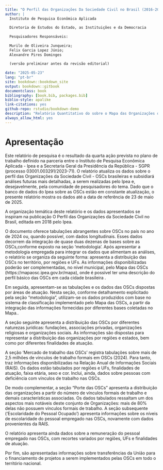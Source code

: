 ```yaml
--- 
title: "O Perfil das Organizações Da Sociedade Civil no Brasil (2016-2025)"
author: | 
  Instituto de Pesquisa Econômica Aplicada
  
  Diretoria de Estudos do Estado, as Instituições e da Democracia 
  
  Pesquisadores Responsáveis:
  
  Murilo de Oliveira Junqueira; 
  Felix Garcia Lopez Júnio; 
  Alexandre Pires Dominges
  
  (versão preliminar antes da revisão editorial)
  
date: "2025-05-23"
lang: "pt-br"
site: bookdown::bookdown_site
output: bookdown::gitbook
documentclass: book
bibliography: [book.bib, packages.bib]
biblio-style: apalike
link-citations: yes
github-repo: rstudio/bookdown-demo
description: "Relatório Quantitativo do sobre o Mapa das Organizações da Sociedade Civil do Brasil. IPEA - Governo Federal."
always_allow_html: yes
---
```


# Apresentação {#cap-apresentacao}


Este relatório de pesquisa é o resultado da quarta ação prevista no plano de trabalho definido na parceria entre o Instituto de Pesquisa Econômica Aplicada - Ipea  e a Secretaria Geral da Presidência da República - SGPR (processo 03001.003291/2023-71). O relatório atualiza os dados sobre o perfil das Organizações da Sociedade Civil - OSCs brasileiras e subsidiará análises futuras mais detalhadas, a serem realizadas pelo Ipea e, desejavelmente, pela comunidade de pesquisadores do tema. Dado que o banco de dados do Ipea sobre as OSCs estão em constante atualização, o presente relatório mostra os dados até a data de referência de 23 de maio de 2025.

A organização temática deste relatório e os dados apresentados se inspiram na publicação O Perfil das Organizações da Sociedade Civil no Brasil, editada em 2018 pelo Ipea.

O documento oferece tabulações abrangentes sobre OSCs no país no ano de 2024 ou, quando possível, com dados longitudinais. Esses dados decorrem da integração de quase duas dezenas de bases sobre as OSCs,conforme exposto na seção ‘metodologia’.
Após apresentar a metodologia empregada para integrar os dados que alimentam as análises, o relatório se organiza da seguinte forma: apresenta a distribuição das OSCs no território, por regiões e UFs. As informações disponibilizadas poderão ser complementadas, no nível municipal, pelo Mapa das OSCs (https://mapaosc.ipea.gov.br/mapa), onde é possível ter uma descrição do perfil básico das OSCs em cada cidade brasileira .

Em seguida, apresentam-se as tabulações e os dados das OSCs dispostas por áreas de atuação. Nesta seção, conforme detalhamento explicitado pela seção “metodologia”, utilizam-se os dados produzidos com base no sistema de classificação implementado pelo Mapa das OSCs, a partir da integração das informações fornecidas por diferentes bases coletadas no Mapa..

A seção seguinte apresenta a distribuição das OSCs por diferentes naturezas jurídicas: fundações, associações privadas, organizações religiosas e organizações sociais. As informações são dispostas para representar a distribuição das organizações por regiões e estados, bem como por diferentes finalidades de atuação.

A seção ‘Mercado de trabalho das OSCs’ registra tabulações sobre mais de 2,5 milhões de vínculos de trabalho formais em OSCs (2024). Para tanto, traz informações disponibilizadas na Relação Anual de Informações Sociais (RAIS). Os dados estão tabulados por regiões e UFs, finalidades de atuação, faixa etária, sexo e cor. Inclui, ainda, dados sobre pessoas com deficiência com vínculos de trabalho nas OSCs.

De modo complementar, a seção “Porte das OSCs” apresenta a distribuição das organizações a partir do número de vínculos formais de trabalho e demais características associadas. Os dados tabulados ressaltam um dos aspectos mais notáveis deste conjunto de Organizações: mais de 80% delas não possuem vínculos formais de trabalho.
A seção subsequente (‘Escolaridade do Pessoal Ocupado’) apresenta informações sobre os níveis de escolaridade do pessoal empregado nas OSCs, novamente com dados provenientes da RAIS.

O relatório apresenta ainda dados sobre a remuneração do pessoal empregado nas OSCs, com recortes variados por regiões, UFs e finalidades de atuação.

Por fim, são apresentadas informações sobre transferências da União para o financiamento de projetos a serem implementados pelas OSCs em todo o território nacional. 



